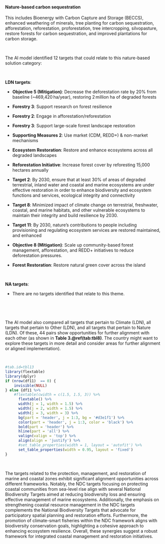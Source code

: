 #### Nature-based carbon sequestration

::: {custom-style='Citation'}
This includes Bioenergy with Carbon Capture and Storage (BECCS), enhanced weathering of minerals, tree planting for carbon sequestration, afforestation, reforestation, proforestation, tree intercropping, silvopasture, restore forests for carbon sequestration, and improved plantations for carbon storage.
:::

<br>

::: {custom-style='Text'}
The AI model identified 12 targets that could relate to this nature-based solution category:
:::

<br>


**LDN targets**:

-   **Objective 5 (Mitigation)**: Decrease the deforestation rate by 20% from baseline (~469,420 ha/year), restoring 2 million ha of degraded forests

-   **Forestry 3**: Support research on forest resilience

-   **Forestry 2**: Engage in afforestation/reforestation

-   **Forestry 3**: Support large-scale forest landscape restoration

-   **Supporting Measures 2**: Use market (CDM, REDD+) & non-market mechanisms

-   **Ecosystem Restoration**: Restore and enhance ecosystems across all degraded landscapes

-   **Reforestation Initiative**: Increase forest cover by reforesting 15,000 hectares annually

-   **Target 2**: By 2030, ensure that at least 30% of areas of degraded terrestrial, inland water and coastal and marine ecosystems are under effective restoration in order to enhance biodiversity and ecosystem functions and services, ecological integrity and connectivity

-   **Target 8**: Minimized impact of climate change on terrestrial, freshwater, coastal, and marine habitats, and other vulnerable ecosystems to maintain their integrity and build resilience by 2030.

-   **Target 11**: By 2030, nature's contributions to people including provisioning and regulating ecosystem services are restored maintained, and enhanced

-   **Objective 8 (Mitigation)**: Scale up community-based forest management, afforestation, and REDD+ initiatives to reduce deforestation pressures.

-   **Forest Restoration**: Restore natural green cover across the island



​



**NA targets**:

-   There are no targets identified that relate to this theme.



​




<br>

::: {custom-style='Text'}
The AI model also compared all targets that pertain to Climate (LDN), all targets that pertain to Other (LDN), and all targets that pertain to Nature (LDN). Of these, 44 pairs show opportunities for further alignment with each other (as shown in **Table 3.\@ref(tab:tbl8)**. The country might want to explore these targets in more detail and consider areas for further alignment or aligned implementation).
:::

<br>

```r
#tab.id=tbl13
library(flextable)
library(dplyr)
if (nrow(df11)  == 0) {
    invisible(NULL)
} else {df11 %>% 
    #flextable(cwidth = c(1.5, 1.5, 3)) %>% 
      flextable() %>% 
      width(j = 1, width = 1.5) %>% 
      width(j = 2, width = 1.5) %>% 
      width(j = 3, width = 3) %>% 
      bg(part = 'header', j = 1:3, bg = '#d3e1f1') %>% 
      color(part = 'header', j = 1:3, color = 'black') %>% 
      bold(part = 'header') %>% 
      hline(part = 'all') %>% 
      valign(valign = 'top') %>% 
      align(align = 'justify') %>%  
      #set_table_properties(width = 1, layout = 'autofit') %>% 
      set_table_properties(width = 0.95, layout = 'fixed')
}
```

<br>

::: {custom-style='summ'}
The targets related to the protection, management, and restoration of marine and coastal zones exhibit significant alignment opportunities across different frameworks. Notably, the NDC targets focusing on protecting coastal communities from sea-level rise align with several National Biodiversity Targets aimed at reducing biodiversity loss and ensuring effective management of marine ecosystems. Additionally, the emphasis on strengthening coastal resource management in the NDC targets complements the National Biodiversity Targets that advocate for participatory spatial planning and restoration efforts. Furthermore, the promotion of climate-smart fisheries within the NDC framework aligns with biodiversity conservation goals, highlighting a cohesive approach to enhancing ecosystem resilience. Overall, these synergies suggest a robust framework for integrated coastal management and restoration initiatives.
:::

<br>

